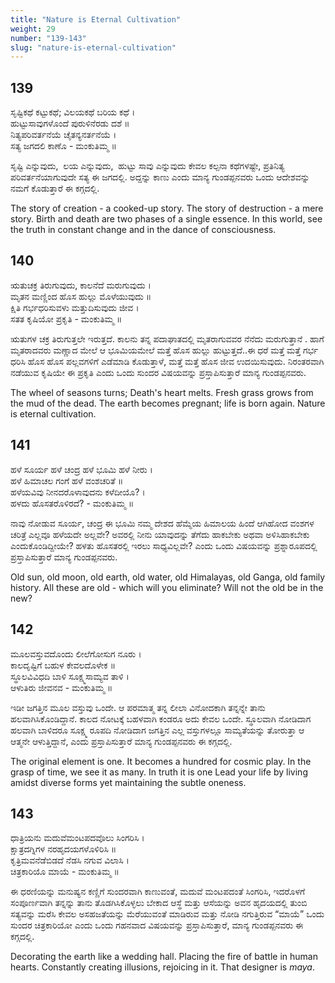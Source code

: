 ```yaml
---
title: "Nature is Eternal Cultivation"
weight: 29
number: "139-143"
slug: "nature-is-eternal-cultivation"
---
```


## 139

ಸೃಷ್ಟಿಕಥೆ ಕಟ್ಟುಕಥೆ; ವಿಲಯಕಥೆ ಬರಿಯ ಕಥೆ ।  
ಹುಟ್ಟುಸಾವುಗಳೊಂದೆ ಪುರುಳಿನೆರಡು ದಶೆ ॥  
ನಿತ್ಯಪರಿವರ್ತನೆಯೆ ಚೈತನ್ಯನರ್ತನೆಯೆ ।  
ಸತ್ಯ ಜಗದಲಿ ಕಾಣೊ - ಮಂಕುತಿಮ್ಮ ॥

ಸೃಷ್ಟಿ ಎನ್ನುವುದು,  ಲಯ ಎನ್ನುವುದು,  ಹುಟ್ಟು ಸಾವು ಎನ್ನುವುದು ಕೇವಲ ಕಲ್ಪನಾ ಕಥೆಗಳಷ್ಟೇ, ಪ್ರತಿನಿತ್ಯ ಪರಿವರ್ತನೆಯಾಗುವುದೇ ಸತ್ಯ ಈ ಜಗದಲ್ಲಿ. ಅದ್ದನ್ನು ಕಾಣು ಎಂದು ಮಾನ್ಯ ಗುಂಡಪ್ಪನವರು ಒಂದು ಆದೇಶವನ್ನು ನಮಗೆ ಕೊಡುತ್ತಾರೆ ಈ ಕಗ್ಗದಲ್ಲಿ.

The story of creation - a cooked-up story. The story of destruction - a mere story. Birth and death are two phases of a single essence. In this world, see the truth in constant change and in the dance of consciousness.

## 140

ಋತುಚಕ್ರ ತಿರುಗುವುದು, ಕಾಲನೆದೆ ಮರುಗುವುದು ।  
ಮೃತನ ಮಣ್ಣಿಂದ ಹೊಸ ಹುಲ್ಲು ಮೊಳೆಯುವುದು ॥  
ಕ್ಷಿತಿ ಗರ್ಭಧರಿಸುವಳು ಮತ್ತುದಿಸುವುದು ಜೀವ ।  
ಸತತ ಕೃಷಿಯೋ ಪ್ರಕೃತಿ - ಮಂಕುತಿಮ್ಮ ॥

ಋತುಗಳ ಚಕ್ರ ತಿರುಗುತ್ತಲೇ ಇರುತ್ತದೆ. ಕಾಲನು ತನ್ನ ಪದಾಘಾತದಲ್ಲಿ ಮೃತರಾಗುವವರ ನೆನೆದು ಮರುಗುತ್ತಾನೆ . ಹಾಗೆ ಮೃತರಾದವರು ಮಣ್ಣಾದ ಮೇಲೆ ಆ ಭೂಮಿಯಮೇಲೆ ಮತ್ತೆ ಹೊಸ ಹುಲ್ಲು ಹುಟ್ಟುತ್ತದೆ..ಈ ಧರೆ ಮತ್ತೆ ಮತ್ತೆ ಗರ್ಭ ಧರಿಸಿ ಹೊಸ ಹೊಸ ಪಲ್ಲವಗಳಿಗೆ ಎಡೆಮಾಡಿ ಕೊಡುತ್ತಾಳೆ, ಮತ್ತೆ ಮತ್ತೆ ಹೊಸ ಜೀವ ಉದಯಿಸುವುದು. ನಿರಂತರವಾಗಿ ನಡೆಯುವ ಕೃಷಿಯೇ ಈ ಪ್ರಕೃತಿ ಎಂದು ಒಂದು ಸುಂದರ ವಿಷಯವನ್ನು ಪ್ರಸ್ತಾಪಿಸುತ್ತಾರೆ ಮಾನ್ಯ ಗುಂಡಪ್ಪನವರು.

The wheel of seasons turns; Death's heart melts. Fresh grass grows from the mud of the dead. The earth becomes pregnant; life is born again. Nature is eternal cultivation.

## 141

ಹಳೆ ಸೂರ್ಯ ಹಳೆ ಚಂದ್ರ ಹಳೆ ಭೂಮಿ ಹಳೆ ನೀರು ।  
ಹಳೆ ಹಿಮಾಚಲ ಗಂಗೆ ಹಳೆ ವಂಶಚರಿತೆ ॥  
ಹಳೆಯವಿವು ನೀನದರೊಳಾವುದನು ಕಳೆದೀಯೊ? ।  
ಹಳದು ಹೊಸತರೊಳಿರದೆ? - ಮಂಕುತಿಮ್ಮ ॥

ನಾವು ನೋಡುವ ಸೂರ್ಯ, ಚಂದ್ರ ಈ ಭೂಮಿ ನಮ್ಮ ದೇಶದ ಹೆಮ್ಮೆಯ ಹಿಮಾಲಯ ಹಿಂದೆ ಆಗಿಹೋದ ವಂಶಗಳ ಚರಿತ್ರೆ ಎಲ್ಲವೂ ಹಳೆಯದೇ ಅಲ್ಲವೇ? ಅವರಲ್ಲಿ ನೀನು ಯಾವುದನ್ನು ತೆಗೆದು ಹಾಕಬೇಕು ಅಥವಾ ಅಳಿಸಿಹಾಕಬೇಕು ಎಂದುಕೊಂಡಿದ್ದೀಯೇ? ಹಳತು ಹೊಸತರಲ್ಲಿ ಇರಲು ಸಾಧ್ಯವಿಲ್ಲವೇ? ಎಂದು ಒಂದು ವಿಷಯವನ್ನು ಪ್ರಶ್ನಾರೂಪದಲ್ಲಿ ಪ್ರಸ್ತಾಪಿಸುತ್ತಾರೆ ಮಾನ್ಯ ಗುಂಡಪ್ಪನವರು.

Old sun, old moon, old earth, old water, old Himalayas, old Ganga, old family history. All these are old - which will you eliminate? Will not the old be in the new?

## 142

ಮೂಲವಸ್ತುವದೊಂದು ಲೀಲೆಗೋಸುಗ ನೂರು ।  
ಕಾಲದೃಷ್ಟಿಗೆ ಬಹುಳ ಕೇವಲದೊಳೇಕ ॥  
ಸ್ಥೂಲವಿವಿಧದಿ ಬಾಳಿ ಸೂಕ್ಷ್ಮಸಾಮ್ಯವ ತಾಳಿ ।  
ಆಳುತಿರು ಜೀವನವ - ಮಂಕುತಿಮ್ಮ ॥

ಇಡೀ ಜಗತ್ತಿನ ಮೂಲ ವಸ್ತುವು ಒಂದೇ. ಆ ಪರಮಾತ್ಮ ತನ್ನ ಲೀಲಾ ವಿನೋದಕಾಗಿ ತನ್ನನ್ನೇ ತಾನು ಹಲವಾಗಿಸಿಕೊಂಡಿದ್ದಾನೆ. ಕಾಲದ ನೋಟಕ್ಕೆ ಬಹಳವಾಗಿ ಕಂಡರೂ ಅದು ಕೇವಲ ಒಂದೇ. ಸ್ಥೂಲವಾಗಿ ನೋಡಿದಾಗ ಹಲವಾಗಿ ಬಾಳಿದರೂ ಸೂಕ್ಷ್ಮ ರೂಪದಿ ನೋಡಿದಾಗ ಜಗತ್ತಿನ ಎಲ್ಲ ವಸ್ತುಗಳಲ್ಲೂ ಸಾಮ್ಯತೆಯನ್ನು ತೋರುತ್ತಾ ಆ ಆತ್ಮನೇ ಆಳುತ್ತಿದ್ದಾನೆ, ಎಂದು ಪ್ರಸ್ತಾಪಿಸುತ್ತಾರೆ ಮಾನ್ಯ ಗುಂಡಪ್ಪನವರು ಈ ಕಗ್ಗದಲ್ಲಿ.

The original element is one. It becomes a hundred for cosmic play. In the grasp of time, we see it as many. In truth it is one Lead your life by living amidst diverse forms yet maintaining the subtle oneness.

## 143

ಧಾತ್ರಿಯನು ಮದುವೆಮಂಟಪದವೊಲು ಸಿಂಗರಿಸಿ ।  
ಕ್ಷಾತ್ರದಗ್ನಿಗಳ ನರಹೃದಯಗಳೊಳಿರಿಸಿ ॥  
ಕೃತ್ರಿಮವನೆಡೆಬಿಡದೆ ನೆಡಸಿ ನಗುವ ವಿಲಾಸಿ ।  
ಚಿತ್ರಕಾರಿಯೊ ಮಾಯೆ - ಮಂಕುತಿಮ್ಮ ॥

ಈ ಧರಣಿಯನ್ನು ಮನುಷ್ಯನ ಕಣ್ಣಿಗೆ ಸುಂದರವಾಗಿ ಕಾಣುವಂತೆ, ಮದುವೆ ಮಂಟಪದಂತೆ ಸಿಂಗರಿಸಿ, ಇದರೊಳಗೆ ಸಂಪೂರ್ಣವಾಗಿ ತನ್ನನ್ನು ತಾನು ತೊಡಗಿಸಿಕೊಳ್ಳಲು ಬೇಕಾದ ಆಸ್ಥೆ ಮತ್ತು ಆಸೆಯನ್ನು ಅವನ ಹೃದಯದಲ್ಲಿ ತುಂಬಿ ಸತ್ಯವನ್ನು ಮರೆಸಿ ಕೇವಲ ಅಸಹಜತೆಯನ್ನು ಮೆರೆಯುವಂತೆ ಮಾಡಿರುವ ಮತ್ತು ನೋಡಿ ನಗುತ್ತಿರುವ “ಮಾಯೆ” ಒಂದು ಸುಂದರ ಚಿತ್ರಕಾರಿಯೋ ಎಂದು ಒಂದು ಗಹನವಾದ ವಿಷಯವನ್ನು ಪ್ರಸ್ತಾಪಿಸುತ್ತಾರೆ, ಮಾನ್ಯ ಗುಂಡಪ್ಪನವರು ಈ ಕಗ್ಗದಲ್ಲಿ.

Decorating the earth like a wedding hall. Placing the fire of battle in human hearts. Constantly creating illusions, rejoicing in it. That designer is _maya_.
